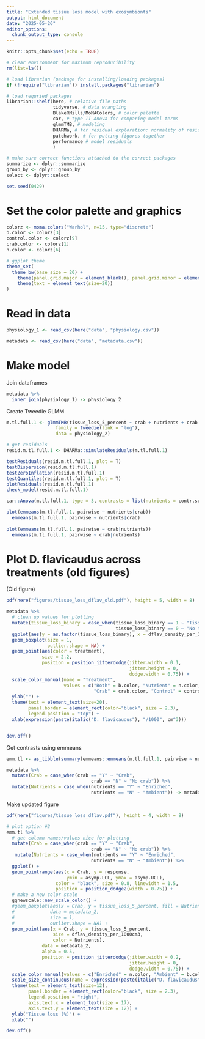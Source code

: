 ```yaml
---
title: "Extended tissue loss model with exosymbionts"
output: html_document
date: "2025-05-26"
editor_options: 
  chunk_output_type: console
---
```


```r
knitr::opts_chunk$set(echo = TRUE)
```

```r
# clear environment for maximum reproducibility
rm(list=ls())
```

```r
# load librarian (package for installing/loading packages)
if (!require("librarian")) install.packages("librarian")

# load requried packages
librarian::shelf(here, # relative file paths 
                 tidyverse, # data wrangling
                 BlakeRMills/MoMAColors, # color palette
                 car, # type II Anova for comparing model terms
                 glmmTMB, # modeling
                 DHARMa, # for residual exploration: normality of residuals, dispersion, etc.
                 patchwork, # for putting figures together
                 performance # model residuals
                 )
```

```r
# make sure correct functions attached to the correct packages
summarize <- dplyr::summarize
group_by <- dplyr::group_by
select <- dplyr::select
```

```r
set.seed(0429)
```

# Set the color palette and graphics

```r
colorz <- moma.colors("Warhol", n=15, type="discrete")
b.color <- colorz[3]
control.color <- colorz[9]
crab.color <- colorz[1]
n.color <- colorz[6]
```

```r
# ggplot theme
theme_set(
  theme_bw(base_size = 20) +
    theme(panel.grid.major = element_blank(), panel.grid.minor = element_blank()) +
    theme(text = element_text(size=20)) 
) 
```

# Read in data

```r
physiology_1 <- read_csv(here("data", "physiology.csv"))

metadata <- read_csv(here("data", "metadata.csv")) 
```

# Make model

Join dataframes

```r
metadata %>% 
  inner_join(physiology_1) -> physiology_2
```

Create Tweedie GLMM

```r
m.tl.full.1 <- glmmTMB(tissue_loss_5_percent ~ crab + nutrients + crab:nutrients + dflav_density_per_1000cm3 + gmono_density_per_1000cm3 + endosym_percent_change + (1|block), 
                  family = tweedie(link = "log"),
                  data = physiology_2)
```

```r
# get residuals
resid.m.tl.full.1 <- DHARMa::simulateResiduals(m.tl.full.1)

testResiduals(resid.m.tl.full.1, plot = T)
testDispersion(resid.m.tl.full.1)
testZeroInflation(resid.m.tl.full.1)
testQuantiles(resid.m.tl.full.1, plot = T) 
plotResiduals(resid.m.tl.full.1)
check_model(resid.m.tl.full.1)
```

```r
car::Anova(m.tl.full.1, type = 3, contrasts = list(nutrients = contr.sum, crab = contr.sum))
```

```r
plot(emmeans(m.tl.full.1, pairwise ~ nutrients|crab))
  emmeans(m.tl.full.1, pairwise ~ nutrients|crab)
  
plot(emmeans(m.tl.full.1, pairwise ~ crab|nutrients))
  emmeans(m.tl.full.1, pairwise ~ crab|nutrients)
```


# Plot D. flavicaudus across treatments (old figures)

(Old figure)

```r
pdf(here("figures/tissue_loss_dflav_old.pdf"), height = 5, width = 8)

metadata %>% 
  # clean up values for plotting
  mutate(tissue_loss_binary = case_when(tissue_loss_binary == 1 ~ "Tissue loss",
                                        tissue_loss_binary == 0 ~ "No tissue loss")) %>% 
  ggplot(aes(y = as.factor(tissue_loss_binary), x = dflav_density_per_1000cm3, group = tissue_loss_binary)) + 
  geom_boxplot(size = 1, 
               outlier.shape = NA) +
  geom_point(aes(color = treatment),
             size = 2.2,
             position = position_jitterdodge(jitter.width = 0.1,
                                             jitter.height = 0,
                                             dodge.width = 0.75)) +
  scale_color_manual(name = "Treatment",
                     values = c("Both" = b.color, "Nutrient" = n.color,
                                "Crab" = crab.color, "Control" = control.color)) +
  ylab("") +
  theme(text = element_text(size=20),
        panel.border = element_rect(color="black", size = 2.3),
        legend.position = "top") +
  xlab(expression(paste(italic("D. flavicaudus"), "/1000", cm^3))) 


dev.off()
```


Get contrasts using emmeans

```r
emm.tl <- as_tibble(summary(emmeans::emmeans(m.tl.full.1, pairwise ~ nutrients|crab), type = "response")$emmeans) 
```

```r
metadata %>% 
  mutate(Crab = case_when(crab == "Y" ~ "Crab",
                               crab == "N" ~ "No crab")) %>%
  mutate(Nutrients = case_when(nutrients == "Y" ~ "Enriched",
                               nutrients == "N" ~ "Ambient")) -> metadata_2
```

Make updated figure 

```r
pdf(here("figures/tissue_loss_dflav.pdf"), height = 4, width = 8)

# plot option #2
emm.tl %>% 
  # get column names/values nice for plotting
  mutate(Crab = case_when(crab == "Y" ~ "Crab",
                               crab == "N" ~ "No crab")) %>% 
   mutate(Nutrients = case_when(nutrients == "Y" ~ "Enriched",
                               nutrients == "N" ~ "Ambient")) %>%  
  ggplot() +
  geom_pointrange(aes(x = Crab, y = response,
                      ymin = asymp.LCL, ymax = asymp.UCL), 
                  color = "black", size = 0.8, linewidth = 1.5,
                  position = position_dodge2(width = 0.75)) +
  # make a new color scale
  ggnewscale::new_scale_color() +
  #geom_boxplot(aes(x = Crab, y = tissue_loss_5_percent, fill = Nutrients), 
  #             data = metadata_2,
  #             size = 1,
  #             outlier.shape = NA) + 
  geom_point(aes(x = Crab, y = tissue_loss_5_percent,
                 size = dflav_density_per_1000cm3,
                 color = Nutrients),
             data = metadata_2,
             alpha = 0.5,
             position = position_jitterdodge(jitter.width = 0.2,
                                             jitter.height = 0,
                                             dodge.width = 0.75)) +
  scale_color_manual(values = c("Enriched" = n.color, "Ambient" = b.color)) +
  scale_size_continuous(name = expression(paste(italic("D. flavicaudus"), " density"))) +
  theme(text = element_text(size=12),
        panel.border = element_rect(color="black", size = 2.3),
        legend.position = "right",
        axis.text.x = element_text(size = 17),
        axis.text.y = element_text(size = 12)) +
  ylab("Tissue loss (%)") +
  xlab("")

dev.off()
```



